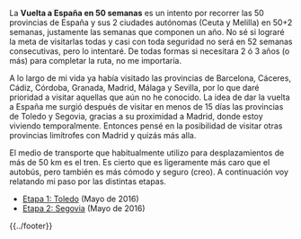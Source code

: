 {{header|1=Portada}}

La '''Vuelta a España en 50 semanas''' es un intento por recorrer las 50 provincias de España y sus 2 ciudades autónomas (Ceuta y Melilla) en 50+2 semanas, justamente las semanas que componen un año. No sé si lograré la meta de visitarlas todas y casi con toda seguridad no será en 52 semanas consecutivas, pero lo intentaré. De todas formas si necesitara 2 ó 3 años (o más) para completar la ruta, no me importaría.

A lo largo de mi vida ya había visitado las provincias de Barcelona, Cáceres, Cádiz, Córdoba, Granada, Madrid, Málaga y Sevilla, por lo que daré prioridad a visitar aquellas que aún no he conocido. La idea de dar la vuelta a España me surgió después de visitar en menos de 15 días las provincias de Toledo y Segovia, gracias a su proximidad a Madrid, donde estoy viviendo temporalmente. Entonces pensé en la posibilidad de visitar otras provincias limítrofes con Madrid y quizás más alla.

El medio de transporte que habitualmente utilizo para desplazamientos de más de 50 km es el tren. Es cierto que es ligeramente más caro que el autobús, pero también es más cómodo y seguro (creo). A continuación voy relatando mi paso por las distintas etapas.

<ul>
    <li>[[toledo|Etapa 1: Toledo]] (Mayo de 2016)
    <li>[[segovia|Etapa 2: Segovia]] (Mayo de 2016)

</ul>


{{../footer}}
